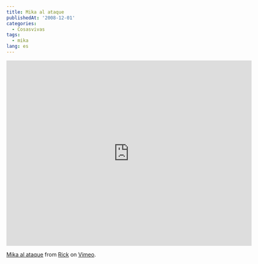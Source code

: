 ```yaml
---
title: Mika al ataque
publishedAt: '2008-12-01'
categories:
  - Cosasvivas
tags:
  - mika
lang: es
---
```


<iframe
	src="https://player.vimeo.com/video/2398313"
	width="640"
	height="483"
	frameborder="0"
	allow="autoplay; fullscreen; picture-in-picture"
	allowfullscreen
></iframe>

[Mika al ataque](http://vimeo.com/2398313) from [Rick](http://vimeo.com/ryck) on [Vimeo](http://vimeo.com).
